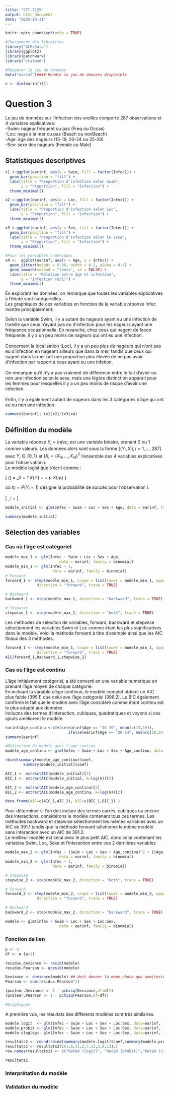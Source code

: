 ```yaml
---
title: "STT-7125"
output: html_document
date: "2025-10-31"
---
```


```r
knitr::opts_chunk$set(echo = TRUE)

#Chargement des librairies
library("GLMsData")	
library(ggplot2)
library(patchwork)
library("statmod")

#Réupérer le jeu de données
data("earinf")#### Rendre le jeu de donnees disponible

n <- dim(earinf)[1]

```

# Question 3

Le jeu de données sur l'infection des oreilles comporte 287 observations et 4 variables explicatives: <br>
  -Swim: nageur fréquent ou pas (Freq ou Occas)<br>
  -Loc: nage à la mer ou pas (Beach ou nonBeach)<br>
  -Age: âge des nageurs (15-19, 20-24 ou 25-29)<br>
  -Sex: sexe des nageurs (Female ou Male)

## Statistiques descriptives

```r
x1 <-ggplot(earinf, aes(x = Swim, fill = factor(Infec))) +
  geom_bar(position = "fill") +
  labs(title = "Proportion d'infection selon Swim",
       y = "Proportion", fill = "Infection") +
  theme_minimal()

x2 <-ggplot(earinf, aes(x = Loc, fill = factor(Infec))) +
  geom_bar(position = "fill") +
  labs(title = "Proportion d'infection selon Loc",
       y = "Proportion", fill = "Infection") +
  theme_minimal()

x3 <-ggplot(earinf, aes(x = Sex, fill = factor(Infec))) +
  geom_bar(position = "fill") +
  labs(title = "Proportion d'infection selon le sexe",
       y = "Proportion", fill = "Infection") +
  theme_minimal()

#Pour les variables numériques
x4 <-  ggplot(earinf, aes(x = Age, y = Infec)) +
  geom_jitter(height = 0.06, width = 0.2, alpha = 0.4) +
  geom_smooth(method = "loess", se = FALSE) +
  labs(title = "Relation entre âge et infection",
       y = "Infection (0/1)") +
  theme_minimal()
```

En explorant les données, on remarque que toutes les variables explicatives à l'étude sont catégorielles.<br>
Les graphiques de ces variables en fonction de la variable réponse Infec montre principalement:<br>

Selon la variable Swim, il y a autant de nageurs ayant eu une infection de l'oreille que ceux n'ayant pas eu d'infection pour les nageurs ayant une fréquence occasionnelle. En revanche, chez ceux qui nagent de facon fréquente, il y a un peu moins de nageurs qui ont eu une infection.<br><br>
Concernant la localisation (Loc), il y a un peu plus de nageurs qui n'ont pas eu d'infection en nageant ailleurs que dans la mer, tandis que ceux qui nagent dans la mer ont une proportion plus élevée de ne pas avoir d'infection par rapport à ceux ayant eu une infetion.<br><br>
On remarque qu'il n'y a pas vraiment de différence entre le fait d'avoir ou non une infection selon le sexe, mais une légère distinction apparait pour les femmes pour lesquelles il y a un peu moins de risque d'avoir une infection.<br><br>
Enfin, il y a également autant de nageurs dans les 3 catégories d'âge qui ont eu ou non une infection.
```r
summary(earinf); (x1|x2)/(x3|x4)
```

## Définition du modèle

La variable réponse $Y_i = Infec_i$ est une variable binaire, prenant 0 ou 1 comme valeurs. Les données alors sont sous la forme $[(Y_i,X_i), i=1,...,287]$ avec $Y_i \in \{0,1\}$ et $(X_i=(X_{i1},...,X_{i4})^T$ l'ensemble des 4 variables explicatives pour l'observation $i$.<br>
Le modèle logistique s’écrit comme :

\[
\log\left(\frac{\pi_i}{1 - \pi_i}\right) = \beta_0 + \beta_1 X_{i1} + \cdots + \beta_p X_{ip}
\]

où $\pi_i = P(Y_i = 1)$ désigne la probabilité de succès pour l’observation $i$.

\[
\pi_i = \frac{e^{\beta_0 + \beta_1 X_{i1} + \cdots + \beta_p X_{ip}}}{1 + e^{\beta_0 + \beta_1 X_{i1} + \cdots + \beta_p X_{ip}}}
\]

```r
modele_initial <- glm(Infec ~ Swim + Loc + Sex + Age, data = earinf, family = binomial(link = "logit"))
```

```r
summary(modele_initial)
```


## Sélection des variables

### Cas où l'âge est catégoriel
```r
modele_max_1 <- glm(Infec ~ Swim + Loc + Sex + Age,
                        data = earinf, family = binomial)
modele_min_1 <- glm(Infec ~ 1, 
                     data = earinf, family = binomial)
# Forward
forward_1 <- step(modele_min_1, scope = list(lower = modele_min_1, upper = modele_max_1), 
              direction = "forward", trace = TRUE)

# Backward
backward_1 <- step(modele_max_1, direction = "backward", trace = TRUE)

# Stepwise
stepwise_1 <- step(modele_max_1, direction = "both", trace = TRUE)

```


Les méthodes de sélection de variables, forward, backward et stepwise sélectionnent les variables Swim et Loc comme étant les plus significatives dans le modèle. Voici la méthode forward à titre d'exemple ainsi que les AIC finaux des 3 méthodes.
```r
forward_1 <- step(modele_min_1, scope = list(lower = modele_min_1, upper = modele_max_1), 
              direction = "forward", trace = TRUE)
AIC(forward_1,backward_1,stepwise_1)
```


### Cas où l'âge est continu

L'âge initialement catégoriel, a été converti en une variable numérique en prenant l'âge moyen de chaque catégorie.<br>
En incluant la variable d'âge continue, le modèle complet obtient un AIC plus faible (395.1) que celui ave l'âge catégoriel (396.2). Le BIC également confirme le fait que le modèle avec l'âge considéré comme étant continu est le plus adapté aux données.<br>
Incluons des termes d'interaction, cubiques, quadratiques et voyons si ces ajouts améliorent le modèle. 
```r
earinf$Age_continu <-ifelse(earinf$Age == "15-19", mean(c(15,19)),
                            ifelse(earinf$Age == "20-24", mean(c(20,24)), mean(c(25,29))))
summary(earinf)

#Définition du modèle avec l'age continu
modele_age_continu <- glm(Infec ~ Swim + Loc + Sex + Age_continu, data = earinf, family = binomial(link = "logit"))

rbind(summary(modele_age_continu)$coef,
        summary(modele_initial)$coef)

AIC_1 <- extractAIC(modele_initial)[2]
BIC_1 <- extractAIC(modele_initial, k=log(n))[2]

AIC_2 <- extractAIC(modele_age_continu)[2]
BIC_2 <- extractAIC(modele_age_continu, k=log(n))[2]

```

```r
data.frame(AIC=c(AIC_1,AIC_2), BIC=c(BIC_1,BIC_2) )
```


Pour déterminer si l'on doit inclure des termes carrés, cubiques ou encore des interactions, considérons le modèle contenant tous ces termes. Les méthodes backward et stepwise sélectionnent les mêmes variables avec un AIC de 391.1 tandis que la méthode forward séletionne le même modèle sans intéraction avec un AIC de 391.2.<br>
Le meilleur modèle est celui avec le plus petit AIC, donc celui contenant les variables Swim, Loc, Sexe et l'interaction entre ces 2 dernières variables
```r
modele_max_2 <- glm(Infec ~ (Swim + Loc + Sex + Age_continu)^2 + I(Age_continu^2)+ I(Age_continu^3),
                        data = earinf, family = binomial)
modele_min_2 <- glm(Infec ~ 1, 
                     data = earinf, family = binomial)

# Stepwise
stepwise_2 <- step(modele_max_2, direction = "both", trace = TRUE)

# Forward
forward_2 <- step(modele_min_2, scope = list(lower = modele_min_2, upper = modele_max_2), 
              direction = "forward", trace = TRUE)

# Backward
backward_2 <- step(modele_max_2, direction = "backward", trace = TRUE)

modele <- glm(Infec ~ Swim + Loc + Sex + Loc:Sex,
                        data = earinf, family = binomial)

```

### Fonction de lien

```r
p <- 4
df <- n-(p+1)

residus.deviance <- resid(modele)
residus.Pearson <- qresid(modele)

Deviance <- deviance(modele) ## doit donner la meme chose que sum(residus.deviance^2)
Pearson <- sum(residus.Pearson^2)

(pvaleur.Deviance <- 1 - pchisq(Deviance,df=df)) 
(pvaleur.Pearson <- 1 - pchisq(Pearson,df=df))

#Graphiques

```

A première vue, les résultats des différents modèles sont très similaires.
```r
modele.logit  <- glm(Infec ~ Swim + Loc + Sex + Loc:Sex, data=earinf, family=binomial(link="logit"))
modele.probit <- glm(Infec ~ Swim + Loc + Sex + Loc:Sex, data=earinf, family=binomial(link="probit"))
modele.cloglog<- glm(Infec ~ Swim + Loc + Sex + Loc:Sex, data=earinf, family=binomial(link="cloglog"))

resultats2 <- round(rbind(summary(modele.logit)$coef,summary(modele.probit)$coef,summary(modele.cloglog)$coef),10)
resultats2 <- resultats2[c(1,6,11,2,7,12,3,8,13),]
row.names(resultats2) <- c("beta0 (logit)", "beta0 (probit)","beta0 (cloglog)","beta1 (logit)", "beta1 (probit)","beta1 (cloglog)","beta2 (logit)", "beta2 (probit)","beta2 (cloglog)")

```

```r
resultats2
```

### Interprétation du modèle



### Validation du modèle
